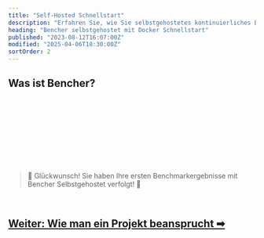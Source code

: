 ```yaml
---
title: "Self-Hosted Schnellstart"
description: "Erfahren Sie, wie Sie selbstgehostetes kontinuierliches Benchmarking mit Bencher einrichten"
heading: "Bencher selbstgehostet mit Docker Schnellstart"
published: "2023-08-12T16:07:00Z"
modified: "2025-04-06T18:30:00Z"
sortOrder: 2
---
```



## Was ist Bencher?

<BencherIntro />

<br />

<BencherSelfHosted />

<br />

<InstallDocker />

<br />

<InstallBencherCli />

<br />

<RunBencherUp />

<br />

<BenchmarkHarness />

<br />

<TrackBenchmarks />

<br />
<br />

> 🐰 Glückwunsch! Sie haben Ihre ersten Benchmarkergebnisse mit Bencher Selbstgehostet verfolgt! 🎉

<br />

<h2><a href="/de/docs/how-to/claim/">Weiter: Wie man ein Projekt beansprucht ➡</a></h2>

